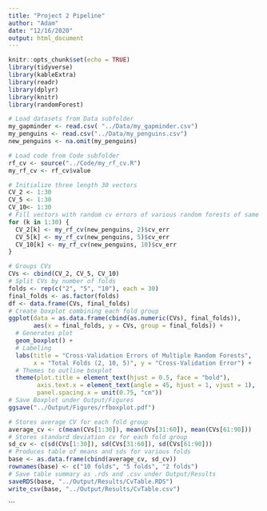 ```yaml
---
title: "Project 2 Pipeline"
author: "Adam"
date: "12/16/2020"
output: html_document
---
```


```r
knitr::opts_chunk$set(echo = TRUE)
library(tidyverse)
library(kableExtra)
library(readr)
library(dplyr) 
library(knitr)
library(randomForest)
```

```r
# Load datasets from Data subfolder
my_gapminder <- read.csv( "../Data/my_gapminder.csv")
my_penguins <- read.csv("../Data/my_penguins.csv")
new_penguins <- na.omit(my_penguins)
```

```r
# Load code from Code subfolder
rf_cv <- source("../Code/my_rf_cv.R")
my_rf_cv <- rf_cv$value
```

```r
# Initialize three length 30 vectors
CV_2 <- 1:30
CV_5 <- 1:30
CV_10<- 1:30
# Fill vectors with random cv errors of various random forests of same folds
for (k in 1:30) {
  CV_2[k] <- my_rf_cv(new_penguins, 2)$cv_err
  CV_5[k] <- my_rf_cv(new_penguins, 5)$cv_err
  CV_10[k] <- my_rf_cv(new_penguins, 10)$cv_err 
}
```

```r
# Groups CVs
CVs <- cbind(CV_2, CV_5, CV_10)
# Split CVs by number of folds
folds <- rep(c("2", "5", "10"), each = 30)
final_folds <- as.factor(folds)
df <- data.frame(CVs, final_folds)
# Create boxplot combining each fold group
ggplot(data = as.data.frame(cbind(as.numeric(CVs), final_folds)), 
       aes(x = final_folds, y = CVs, group = final_folds)) +
  # Generates plot
  geom_boxplot() +
  # Labeling
  labs(title = "Cross-Validation Errors of Multiple Random Forests", 
       x = "Total Folds (2, 10, 5)", y = "Cross-Validation Error") +
  # Themes to outline boxplot
  theme(plot.title = element_text(hjust = 0.5, face = "bold"), 
        axis.text.x = element_text(angle = 45, hjust = 1, vjust = 1),
        panel.spacing.x = unit(0.75, "cm")) 
# Save Boxplot under Output/Figures
ggsave("../Output/Figures/rfboxplot.pdf")

```

```r
# Stores average CV for each fold group
average_cv <- c(mean(CVs[1:30]), mean(CVs[31:60]), mean(CVs[61:90]))
# Stores standard deviation cv for each fold group
sd_cv <- c(sd(CVs[1:30]), sd(CVs[31:60]), sd(CVs[61:90]))
# Produces table of means and sds for various folds
base <- as.data.frame(cbind(average_cv, sd_cv))
rownames(base) <- c("10 folds", "5 folds", "2 folds")
# Save table summary as .rds and .csv under Output/Results
saveRDS(base, "../Output/Results/CvTable.RDS")
write_csv(base, "../Output/Results/CvTable.csv")
```

```



